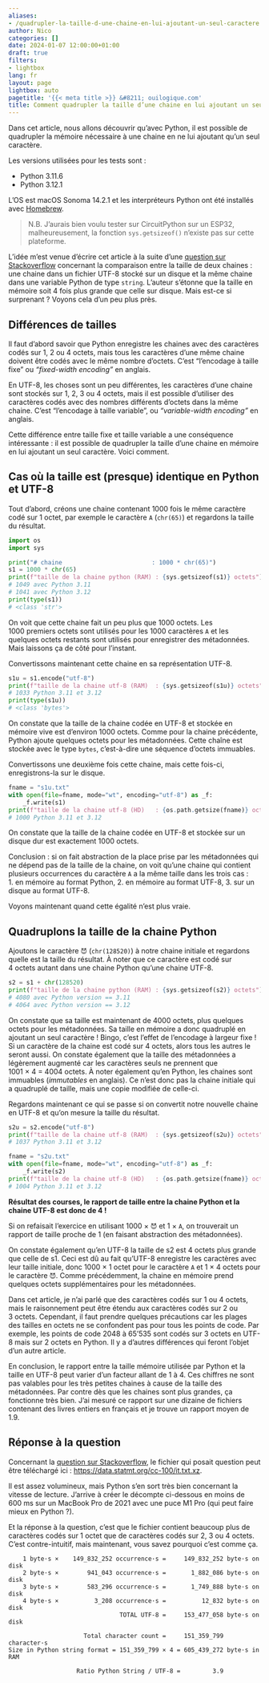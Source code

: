 ```yaml
---
aliases:
- /quadrupler-la-taille-d-une-chaine-en-lui-ajoutant-un-seul-caractere
author: Nico
categories: []
date: 2024-01-07 12:00:00+01:00
draft: true
filters:
- lightbox
lang: fr
layout: page
lightbox: auto
pagetitle: '{{< meta title >}} &#8211; ouilogique.com'
title: Comment quadrupler la taille d’une chaine en lui ajoutant un seul caractère ?
---
```


Dans cet article, nous allons découvrir qu’avec Python, il est possible de quadrupler la mémoire nécessaire à une chaine en ne lui ajoutant qu’un seul caractère.

Les versions utilisées pour les tests sont :

-   Python 3.11.6
-   Python 3.12.1

L’OS est macOS Sonoma 14.2.1 et les interpréteurs Python ont été installés avec [Homebrew].

[Homebrew]: https://brew.sh/

> N.B. J’aurais bien voulu tester sur CircuitPython sur un ESP32, malheureusement, la fonction `sys.getsizeof()` n’existe pas sur cette plateforme.

L’idée m’est venue d’écrire cet article à la suite d’une [question sur Stackoverflow] concernant la comparaison entre la taille de deux chaines : une chaine dans un fichier UTF-8 stocké sur un disque et la même chaine dans une variable Python de type `string`.
L’auteur s’étonne que la taille en mémoire soit 4 fois plus grande que celle sur disque.
Mais est-ce si surprenant ?
Voyons cela d’un peu plus près.

[question sur Stackoverflow]: https://stackoverflow.com/q/77310610/3057377

## Différences de tailles

Il faut d’abord savoir que Python enregistre les chaines avec des caractères codés sur 1, 2 ou 4 octets, mais tous les caractères d’une même chaine doivent être codés avec le même nombre d’octets.
C’est “l’encodage à taille fixe” ou _“fixed-width encoding”_ en anglais.

En UTF-8, les choses sont un peu différentes, les caractères d’une chaine sont stockés sur 1, 2, 3 ou 4 octets, mais il est possible d’utiliser des caractères codés avec des nombres différents d’octets dans la même chaine.
C’est “l’encodage à taille variable”, ou _“variable-width encoding”_ en anglais.

Cette différence entre taille fixe et taille variable a une conséquence intéressante : il est possible de quadrupler la taille d’une chaine en mémoire en lui ajoutant un seul caractère.
Voici comment.

## Cas où la taille est (presque) identique en Python et UTF-8

Tout d’abord, créons une chaine contenant 1000 fois le même caractère codé sur 1 octet, par exemple le caractère `A` (`chr(65)`) et regardons la taille du résultat.

```python
import os
import sys

print("# chaine                         : 1000 * chr(65)")
s1 = 1000 * chr(65)
print(f"taille de la chaine python (RAM) : {sys.getsizeof(s1)} octets")
# 1049 avec Python 3.11
# 1041 avec Python 3.12
print(type(s1))
# <class 'str'>
```

On voit que cette chaine fait un peu plus que 1000 octets.
Les 1000 premiers octets sont utilisés pour les 1000 caractères `A` et les quelques octets restants sont utilisés pour enregistrer des métadonnées.
Mais laissons ça de côté pour l’instant.

Convertissons maintenant cette chaine en sa représentation UTF-8.

```python
s1u = s1.encode("utf-8")
print(f"taille de la chaine utf-8 (RAM)  : {sys.getsizeof(s1u)} octets")
# 1033 Python 3.11 et 3.12
print(type(s1u))
# <class 'bytes'>
```

On constate que la taille de la chaine codée en UTF-8 et stockée en mémoire vive est d’environ 1000 octets.
Comme pour la chaine précédente, Python ajoute quelques octets pour les métadonnées.
Cette chaîne est stockée avec le type `bytes`, c’est-à-dire une séquence d’octets immuables.

Convertissons une deuxième fois cette chaine, mais cette fois-ci, enregistrons-la sur le disque.

```python
fname = "s1u.txt"
with open(file=fname, mode="wt", encoding="utf-8") as _f:
    _f.write(s1)
print(f"taille de la chaine utf-8 (HD)   : {os.path.getsize(fname)} octets")
# 1000 Python 3.11 et 3.12
```

On constate que la taille de la chaine codée en UTF-8 et stockée sur un disque dur est exactement 1000 octets.

Conclusion : si on fait abstraction de la place prise par les métadonnées qui ne dépend pas de la taille de la chaine, on voit qu’une chaine qui contient plusieurs occurrences du caractère `A` a la même taille dans les trois cas : 1. en mémoire au format Python, 2. en mémoire au format UTF-8, 3. sur un disque au format UTF-8.

Voyons maintenant quand cette égalité n’est plus vraie.

## Quadruplons la taille de la chaine Python

Ajoutons le caractère `😈` (`chr(128520)`) à notre chaine initiale et regardons quelle est la taille du résultat. À noter que ce caractère est codé sur 4 octets autant dans une chaine Python qu’une chaine UTF-8.

```python
s2 = s1 + chr(128520)
print(f"taille de la chaine python (RAM) : {sys.getsizeof(s2)} octets")
# 4080 avec Python version == 3.11
# 4064 avec Python version == 3.12
```

On constate que sa taille est maintenant de 4000 octets, plus quelques octets pour les métadonnées.
Sa taille en mémoire a donc quadruplé en ajoutant un seul caractère !
Bingo, c’est l’effet de l’encodage à largeur fixe !
Si un caractère de la chaine est codé sur 4 octets, alors tous les autres le seront aussi.
On constate également que la taille des métadonnées a légèrement augmenté car les caractères seuls ne prennent que 1001 × 4 = 4004 octets.
À noter également qu’en Python, les chaines sont immuables (_immutables_ en anglais).
Ce n’est donc pas la chaine initiale qui a quadruplé de taille, mais une copie modifiée de celle-ci.

Regardons maintenant ce qui se passe si on convertit notre nouvelle chaine en UTF-8 et qu’on mesure la taille du résultat.

```python
s2u = s2.encode("utf-8")
print(f"taille de la chaine utf-8 (RAM)  : {sys.getsizeof(s2u)} octets")
# 1037 Python 3.11 et 3.12
```

```python
fname = "s2u.txt"
with open(file=fname, mode="wt", encoding="utf-8") as _f:
    _f.write(s2)
print(f"taille de la chaine utf-8 (HD)   : {os.path.getsize(fname)} octets")
# 1004 Python 3.11 et 3.12
```

**Résultat des courses, le rapport de taille entre la chaine Python et la chaine UTF-8 est donc de 4 !**

Si on refaisait l’exercice en utilisant 1000 × `😈` et 1 × `A`, on trouverait un rapport de taille proche de 1 (en faisant abstraction des métadonnées).

On constate également qu’en UTF-8 la taille de s2 est 4 octets plus grande que celle de s1.
Ceci est dû au fait qu’UTF-8 enregistre les caractères avec leur taille initiale, donc 1000 × 1 octet pour le caractère `A` et 1 × 4 octets pour le caractère `😈`.
Comme précédemment, la chaine en mémoire prend quelques octets supplémentaires pour les métadonnées.

Dans cet article, je n’ai parlé que des caractères codés sur 1 ou 4 octets, mais le raisonnement peut être étendu aux caractères codés sur 2 ou 3 octets.
Cependant, il faut prendre quelques précautions car les plages des tailles en octets ne se confondent pas pour tous les points de code.
Par exemple, les points de code 2048 à 65’535 sont codés sur 3 octets en UTF-8 mais sur 2 octets en Python.
Il y a d’autres différences qui feront l’objet d’un autre article.

En conclusion, le rapport entre la taille mémoire utilisée par Python et la taille en UTF-8 peut varier d’un facteur allant de 1 à 4.
Ces chiffres ne sont pas valables pour les très petites chaines à cause de la taille des métadonnées.
Par contre dès que les chaines sont plus grandes, ça fonctionne très bien.
J’ai mesuré ce rapport sur une dizaine de fichiers contenant des livres entiers en français et je trouve un rapport moyen de 1.9.


## Réponse à la question

Concernant la [question sur Stackoverflow], le fichier qui posait question peut être téléchargé ici :
<https://data.statmt.org/cc-100/it.txt.xz>.

Il est assez volumineux, mais Python s’en sort très bien concernant la vitesse de lecture.
J’arrive à créer le décompte ci-dessous en moins de 600 ms sur un MacBook Pro de 2021 avec une puce M1 Pro (qui peut faire mieux en Python ?).

Et la réponse à la question, c’est que le fichier contient beaucoup plus de caractères codés sur 1 octet que de caractères codés sur 2, 3 ou 4 octets.
C’est contre-intuitif, mais maintenant, vous savez pourquoi c’est comme ça.

````
    1 byte·s ×    149_832_252 occurrence·s =     149_832_252 byte·s on disk
    2 byte·s ×        941_043 occurrence·s =       1_882_086 byte·s on disk
    3 byte·s ×        583_296 occurrence·s =       1_749_888 byte·s on disk
    4 byte·s ×          3_208 occurrence·s =          12_832 byte·s on disk
                               TOTAL UTF-8 =     153_477_058 byte·s on disk

                     Total character count =     151_359_799 character·s
Size in Python string format = 151_359_799 × 4 = 605_439_272 byte·s in RAM

                   Ratio Python String / UTF-8 =         3.9
````
